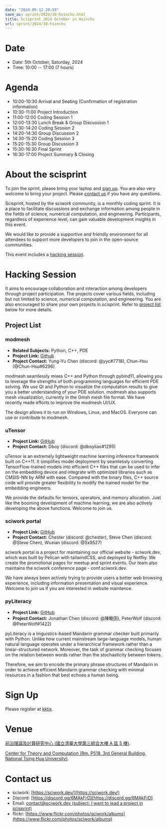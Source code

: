 ```yaml
---
date: "2024-09-12 20:59"
save_as: sprint/2024/10-hsinchu.html
title: Scisprint 2024 October in Hsinchu
url: sprint/2024/10-hsinchu
---
```


# Date

- Date: 5th October, Saturday, 2024
- Time: 10:00 \-- 17:00 (7 hours)

# Agenda

- 10:00-10:30 Arrival and Seating (Confirmation of registration
  information)
- 10:30-11:00 Project Introduction
- 11:00-12:00 Coding Session 1
- 12:00-13:30 Lunch Break & Group Discussion 1
- 13:30-14:20 Coding Session 2
- 14:20-14:30 Group Discussion 2
- 14:30-15:20 Coding Session 3
- 15:20-15:30 Group Discussion 3
- 15:30-16:30 Final Sprint
- 16:30-17:00 Project Summary & Closing

# About the scisprint

To join the sprint, please bring your laptop and [sign up](#sign-up).
You are also very welcome to bring your project. Please [contact
us](#contact-us) if you have any questions.

Scisprint, hosted by the sciwork community, is a monthly coding sprint.
It is a place to facilitate discussions and exchange information among
people in the fields of science, numerical computation, and engineering.
Participants, regardless of experience level, can gain valuable
development insights in this event.

We would like to provide a supportive and friendly environment for all
attendees to support more developers to join in the open-source
communities.

This event includes a [hacking session](#hacking-session).

# Hacking Session

It aims to encourage collaboration and interaction among developers
through project participation. The projects cover various fields,
including but not limited to science, numerical computation, and
engineering. You are also encouraged to share your own projects in
scisprint. Refer to [project list](#project-list) below for more
details.

## Project List

### modmesh

- **Related Subjects:** Python, C++, PDE
- **Project Link:** [Github](https://github.com/solvcon/modmesh)
- **Project Contact:** Yung-Yu Chen (discord: \@yyc#7718), Chun-Hsu
  (@Chun-Hsu#6296)

modmesh seamlessly mixes C++ and Python through pybind11, allowing you
to leverage the strengths of both programming languages for efficient
PDE solving. We use Qt and Python to visualize the computation results
to give you a better understanding of your PDE solution. modmesh also
supports mesh visualization, currently in the Gmsh mesh file format. We
have recently made efforts to improve the modmesh UI/UX.

The design allows it to run on Windows, Linux, and MacOS. Everyone can
use or contribute to modmesh.

### uTensor

- **Project Link:** [GitHub](https://github.com/uTensor/uTensor)
- **Project Contact:** Dboy (discord: \@dboyliao#1295)

uTensor is an extremely lightweight machine learning inference framework
built on C++11. It simplifies model deployment by seamlessly converting
TensorFlow-trained models into efficient C++ files that can be used to
infer on the embedding device and integrate with optimized libraries
such as CMSIS-NN by ARM with ease. Compared with the binary files, C++
source code will provide greater flexibility to modify the trained model
for the embedding engineers.

We provide the defaults for tensors, operators, and memory allocation.
Just like the booming development of machine learning, we are also
actively developing the above functions. Welcome to join us.

### sciwork portal

- **Project Link:** [GitHub](https://github.com/sciwork/swportal)
- **Project Contact:** Chester (discord: \@chester), Steve Chen
  (discord: \@Steve Chen), Wuxian (discord: \@5x9527)

sciwork portal is a project for maintaining our official website -
sciwork.dev, which was built by Pelican with tailwindCSS, and deployed
by Netfliy. We create the promotional pages for meetup and sprint
events. Our team also maintains the sciwork conference page -
conf.sciwork.dev.

We have always been actively trying to provide users a better web
browsing experience, including information presentation and visual
experience. Welcome to join us if you are interested in website
maintence.

### pyLiteracy

- **Project Link:**
  [GitHub](https://github.com/Chenct-jonathan/Loc_zai_and_Rep_zai_parser)
- **Project Contact:** Jonathan Chen (discord: \@陳畯田), PeterWolf
  (discord: \@PeterWolf#1422)

pyLiteracy is a linguistics-based Mandarin grammar checker built
primarily with Python. Unlike how current mainstream large-language
models, human natural language operates under a hierarchical framework
rather than a linear-structured network. Moreover, the task of grammar
checking focuses on the relation between words rather than the
stochasticity between tokens.

Therefore, we aim to encode the primary phrase structures of Mandarin in
order to achieve efficient Mandarin grammar checking with minimal
resources in a fashion that best echoes a human being.

# Sign Up

Please register at
[kktix](https://sciwork.kktix.cc/events/scisprint-202410-hsinchu).

# Venue

[前沿理論及計算研究中心 (國立清華大學第三綜合大樓 A 區 5
樓)](https://goo.gl/maps/EH2wWtkLQ8qLWd669).

[Center for Theory and Computation (Rm. P518, 3rd General Building,
National Tsing Hua University)](https://goo.gl/maps/4i2K2XvJqw2J42pv5).

<Map src="https://www.google.com/maps/embed?pb=!1m18!1m12!1m3!1d28976.98152829823!2d120.96353258312313!3d24.79125198152699!2m3!1f0!2f0!3f0!3m2!1i1024!2i768!4f13.1!3m3!1m2!1s0x3468360c81cfffe3%3A0xd7d529328f01b825!2z5ZyL56uL5riF6I-v5aSn5a2456ys5LiJ57ac5ZCI5aSn5qiT!5e0!3m2!1szh-TW!2stw!4v1662888048158!5m2!1szh-TW!2stw" />

# Contact us

- sciwork: [https://sciwork.dev/](https://sciwork.dev/)
- Discord: [https://discord.gg/6MAkFrD](https://discord.gg/6MAkFrD)
- Email: [contact@sciwork.dev (subject: I want to lead a project in
  scisprint)](mailto:contact@sciwork.dev?subject=[sciwork]%20I%20want%20to%20lead%20a%20project%20in%20scisprint)
- flickr: [https://www.flickr.com/photos/sciwork/albums](https://www.flickr.com/photos/sciwork/albums)

